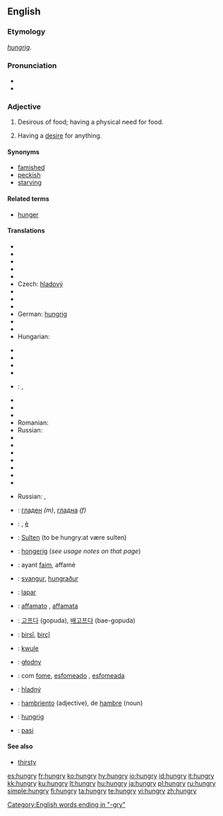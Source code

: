 ==English==

===Etymology===
{{OE.}} ''[[hungrig]]''.

===Pronunciation===
* {{IPA|/hʌngɹiː/}}
* {{audio|en-us-hungry.ogg|Audio (US)}}

===Adjective===
{{en-adj|hungri|er}}

# Desirous of food; having a physical need for food.
# {{figurative}} Having a [[desire]] for anything.

====Synonyms====
*[[famished]]
*[[peckish]]
*[[starving]]

====Related terms====
* [[hunger]]

====Translations====
{{trans-top|desirous of food}}
* {{trreq|Albanian}}
* {{trreq|Arabic}}
* {{trreq|Armenian}}
* {{trreq|Basque}}
* {{trreq|Croatian}}
* Czech: [[hladový]] {{m}}
* {{trreq|Esperanto}}
* {{trreq|Estonian}}
* {{trreq|Georgian}}
* German: [[hungrig]]
* {{trreq|Hebrew}}
* {{trreq|Hindi}}
* Hungarian: {{t|hu|éhes}}
{{trans-mid}}
* {{trreq|Japanese}}
* {{trreq|Khmer}}
* {{trreq|Latin}}
* {{trreq|Latvian}}
*{{lt}}: {{t+|lt|alkanas|m}}, {{t+|lt|alkana|f}}
* {{trreq|Mongolian}}
* {{trreq|Norwegian}}
* {{trreq|Persian}}
* Romanian: {{t|ro|flămând}}
* Russian: {{t|ru|гoлoдный|sc=Cyrl|tr=golódnyj}}
* {{trreq|Slovene}}
* {{trreq|Thai}}
* {{trreq|Turkish}}
* {{trreq|Urdu}}
* {{trreq|Vietnamese}}
* {{trreq|Welsh}}
* {{trreq|Yiddish}}
{{trans-bottom}}

{{trans-top|having a desire for anything}}
{{trans-mid}}
* Russian: {{t|ru|алчущий|sc=Cyrl|tr=álčuš'ij}}, {{t|ru|жаждущий|sc=Cyrl|tr=žážduš'ij}}
{{trans-bottom}}

{{checktrans-top}}
* {{ttbc|Bulgarian}}: [[гладен]] ''(m)'', [[гладна]] ''(f)''
* {{ttbc|Chinese}}: {{zh-ts|餓|饿}},  [[è]]
* {{ttbc|Danish}}: [[Sulten]] (to be hungry:at være sulten)
* {{ttbc|Dutch}}: [[hongerig]] (''see usage notes on that page'')
* {{ttbc|French}}: ayant [[faim]], affamé
* {{ttbc|Icelandic}}: [[svangur]], [[hungraður]]
* {{ttbc|Indonesian}}: [[lapar]]
* {{ttbc|Italian}}: [[affamato]] {{m}}, [[affamata]] {{f}}
* {{ttbc|Korean}}: [[고프다]] (gopuda), [[배고프다]] (bae-gopuda)
{{checktrans-mid}}
* {{ttbc|Kurdish}}: [[birsî]], [[birçî]]
* {{ttbc|Marshallese}}: [[kwule]]
* {{ttbc|Polish}}: [[głodny]]
* {{ttbc|Portuguese}}: com [[fome]], [[esfomeado]] {{m}}, [[esfomeada]] {{f}}
* {{ttbc|Slovak}}: [[hladný]]
* {{ttbc|Spanish}}: [[hambriento]] (adjective), de [[hambre]] (noun)
* {{ttbc|Swedish}}: [[hungrig]]
* {{ttbc|Tamil}}: [[pasi]]
{{checktrans-bottom}}

====See also====
*[[thirsty]]

[[Category:English words ending in "-gry"]]

[[es:hungry]]
[[fr:hungry]]
[[ko:hungry]]
[[hy:hungry]]
[[io:hungry]]
[[id:hungry]]
[[it:hungry]]
[[kk:hungry]]
[[ku:hungry]]
[[lt:hungry]]
[[hu:hungry]]
[[ja:hungry]]
[[pl:hungry]]
[[ru:hungry]]
[[simple:hungry]]
[[fi:hungry]]
[[ta:hungry]]
[[te:hungry]]
[[vi:hungry]]
[[zh:hungry]]